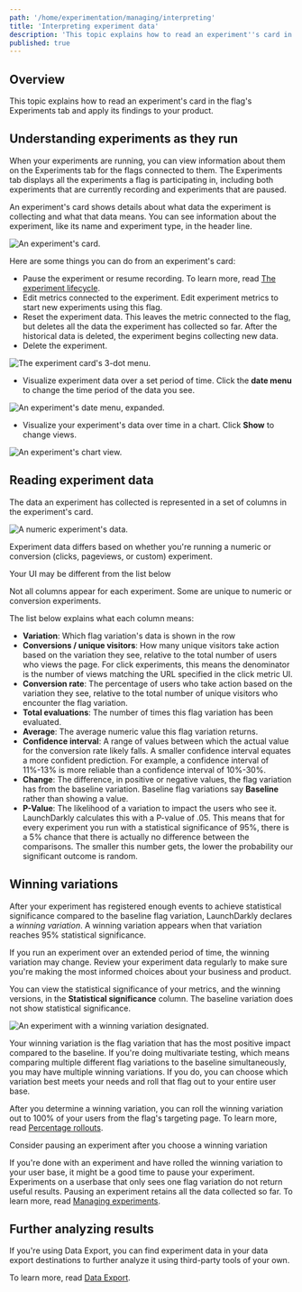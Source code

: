 ```yaml
---
path: '/home/experimentation/managing/interpreting'
title: 'Interpreting experiment data'
description: 'This topic explains how to read an experiment''s card in the flag''s Experiments tab and apply its findings to your product.'
published: true
---
```


## Overview

This topic explains how to read an experiment's card in the flag's Experiments tab and apply its findings to your product.

## Understanding experiments as they run

When your experiments are running, you can view information about them on the Experiments tab for the flags connected to them. The Experiments tab displays all the experiments a flag is participating in, including both experiments that are currently recording and experiments that are paused.

An experiment's card shows details about what data the experiment is collecting and what that data means. You can see information about the experiment, like its name and experiment type, in the header line.

![An experiment's card.](../../../images/experiment-card.png) 


Here are some things you can do from an experiment's card:

- Pause the experiment or resume recording. To learn more, read [The experiment lifecycle](/home/experimentation/managing/lifecycle).
- Edit metrics connected to the experiment. Edit experiment metrics to start new experiments using this flag.
- Reset the experiment data. This leaves the metric connected to the flag, but deletes all the data the experiment has collected so far. After the historical data is deleted, the experiment begins collecting new data.
- Delete the experiment.

![The experiment card's 3-dot menu.](../../../images/experiment-menu.png) 


- Visualize experiment data over a set period of time. Click the **date menu** to change the time period of the data you see.

![An experiment's date menu, expanded.](../../../images/experiment-date-picker.png) 


- Visualize your experiment's data over time in a chart. Click **Show** to change views.

![An experiment's chart view.](../../../images/experiment-chart.png) 


## Reading experiment data

The data an experiment has collected is represented in a set of columns in the experiment's card.

![A numeric experiment's data.](../../../images/experiment-card.png) 

Experiment data differs based on whether you're running a numeric or conversion (clicks, pageviews, or custom) experiment. 

<Callout intent="info">
<CalloutTitle>Your UI may be different from the list below</CalloutTitle>
<CalloutDescription>

Not all columns appear for each experiment. Some are unique to numeric or conversion experiments. 

</CalloutDescription>
</Callout>

The list below explains what each column means:

- **Variation**: Which flag variation's data is shown in the row
- **Conversions / unique visitors**: How many unique visitors take action based on the variation they see, relative to the total number of users who views the page. For click experiments, this means the denominator is the number of views matching the URL specified in the click metric UI.
- **Conversion rate**: The percentage of users who take action based on the variation they see, relative to the total number of unique visitors who encounter the flag variation.
- **Total evaluations**: The number of times this flag variation has been evaluated.
- **Average**: The average numeric value this flag variation returns.
- **Confidence interval**: A range of values between which the actual value for the conversion rate likely falls. A smaller confidence interval equates a more confident prediction. For example, a confidence interval of 11%-13% is more reliable than a confidence interval of 10%-30%.
- **Change**: The difference, in positive or negative values, the flag variation has from the baseline variation. Baseline flag variations say **Baseline** rather than showing a value.
- **P-Value**: The likelihood of a variation to impact the users who see it. LaunchDarkly calculates this with a P-value of .05. This means that for every experiment you run with a statistical significance of 95%, there is a 5% chance that there is actually no difference between the comparisons. The smaller this number gets, the lower the probability our significant outcome is random.

## Winning variations

After your experiment has registered enough events to achieve statistical significance compared to the baseline flag variation, LaunchDarkly declares a _winning variation_. A winning variation appears when that variation reaches 95% statistical significance.

If you run an experiment over an extended period of time, the winning variation may change. Review your experiment data regularly to make sure you're making the most informed choices about your business and product.

You can view the statistical significance of your metrics, and the winning versions, in the **Statistical significance** column. The baseline variation does not show statistical significance.

![An experiment with a winning variation designated.](../../../images/experiment-winning-variation.png) 


Your winning variation is the flag variation that has the most positive impact compared to the baseline. If you're doing multivariate testing, which means comparing multiple different flag variations to the baseline simultaneously, you may have multiple winning variations. If you do, you can choose which variation best meets your needs and roll that flag out to your entire user base.

After you determine a winning variation, you can roll the winning variation out to 100% of your users from the flag's targeting page. To learn more, read [Percentage rollouts](/home/managing-flags/targeting-users#percentage-rollouts).

<Callout intent="info">
  <CalloutTitle>Consider pausing an experiment after you choose a winning variation</CalloutTitle>
  <CalloutDescription>

If you're done with an experiment and have rolled the winning variation to your user base, it might be a good time
to pause your experiment. Experiments on a userbase that only sees one flag variation do not return useful results.
Pausing an experiment retains all the data collected so far. To learn more, read [Managing
experiments](/home/experimentation/managing).

  </CalloutDescription>
</Callout> 

## Further analyzing results

If you're using Data Export, you can find experiment data in your data export destinations to further analyze it using third-party tools of your own.

To learn more, read [Data Export](/integrations/data-export).
